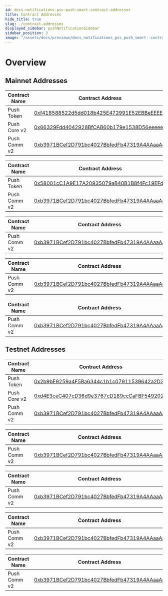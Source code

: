 ```yaml
---
id: docs-notifications-psc-push-smart-contract-addresses
title: Contract Addresses
hide_title: true
slug: ./contract-addresses
displayed_sidebar: pushNotificationSidebar
sidebar_position: 3
image: "/assets/docs/previews/docs_notifications_psc_push_smart--contract_addresses.png"
---
```


# Overview

<head>
  <title>Push Smart Contracts Addresses | Push Notifications | Push Documentation</title>
</head>


## Mainnet Addresses

<Tabs groupId="smart-contracts">
  <TabItem value="Eth Mainnet" default>

| Contract Name | Contract Address                                                                                                      |
| ------------- | --------------------------------------------------------------------------------------------------------------------- |
| Push Token    | [0xf418588522d5dd018b425E472991E52EBBeEEEEE](https://etherscan.io/address/0xf418588522d5dd018b425E472991E52EBBeEEEEE) |
| Push Core v2  | [0x66329Fdd4042928BfCAB60b179e1538D56eeeeeE](https://etherscan.io/address/0x66329Fdd4042928BfCAB60b179e1538D56eeeeeE) |
| Push Comm v2  | [0xb3971BCef2D791bc4027BbfedFb47319A4AAaaAa](https://etherscan.io/address/0xb3971BCef2D791bc4027BbfedFb47319A4AAaaAa) |

  </TabItem>
  
  <TabItem value="Polygon Mainnet" default>

| Contract Name | Contract Address                                                                                                         |
| ------------- | ------------------------------------------------------------------------------------------------------------------------ |
| Push Token    | [0x58001cC1A9E17A20935079aB40B1B8f4Fc19EFd1](https://polygonscan.com/address/0x58001cC1A9E17A20935079aB40B1B8f4Fc19EFd1) |
| Push Comm v2  | [0xb3971BCef2D791bc4027BbfedFb47319A4AAaaAa](https://polygonscan.com/address/0xb3971BCef2D791bc4027BbfedFb47319A4AAaaAa) |

  </TabItem>
    
  <TabItem value="BNB Mainnet" default>

| Contract Name | Contract Address                                                                                                     |
| ------------- | -------------------------------------------------------------------------------------------------------------------- |
| Push Comm v2  | [0xb3971BCef2D791bc4027BbfedFb47319A4AAaaAa](https://bscscan.com/address/0xb3971BCef2D791bc4027BbfedFb47319A4AAaaAa) |

  </TabItem>

  <TabItem value="Polygon zkEVM Mainnet" default>

| Contract Name | Contract Address                                                                                                               |
| ------------- | ------------------------------------------------------------------------------------------------------------------------------ |
| Push Comm v2  | [0xb3971BCef2D791bc4027BbfedFb47319A4AAaaAa](https://zkevm.polygonscan.com/address/0xb3971BCef2D791bc4027BbfedFb47319A4AAaaAa) |

  </TabItem>

  <TabItem value="Arbitrum One Mainnet" default>

| Contract Name | Contract Address                                                                                                     |
| ------------- | -------------------------------------------------------------------------------------------------------------------- |
| Push Comm v2  | [0xb3971BCef2D791bc4027BbfedFb47319A4AAaaAa](https://arbiscan.io/address/0xb3971BCef2D791bc4027BbfedFb47319A4AAaaAa) |

  </TabItem>

</Tabs>

## Testnet Addresses

<Tabs groupId="smart-contracts-staging">
  <TabItem value="Eth Goerli" default>

| Contract Name | Contract Address                                                                                                             |
| ------------- | ---------------------------------------------------------------------------------------------------------------------------- |
| Push Token    | [0x2b9bE9259a4F5Ba6344c1b1c07911539642a2D33](https://goerli.etherscan.io/address/0x2b9bE9259a4F5Ba6344c1b1c07911539642a2D33) |
| Push Core v2  | [0xd4E3ceC407cD36d9e3767cD189ccCaFBF549202C](https://goerli.etherscan.io/address/0xd4E3ceC407cD36d9e3767cD189ccCaFBF549202C) |
| Push Comm v2  | [0xb3971BCef2D791bc4027BbfedFb47319A4AAaaAa](https://goerli.etherscan.io/address/0xb3971BCef2D791bc4027BbfedFb47319A4AAaaAa) |

  </TabItem>
    
  <TabItem value="Polygon Mumbai" default>

| Contract Name | Contract Address                                                                                                                |
| ------------- | ------------------------------------------------------------------------------------------------------------------------------- |
| Push Comm v2  | [0xb3971BCef2D791bc4027BbfedFb47319A4AAaaAa](https://mumbai.polygonscan.com/address/0xb3971BCef2D791bc4027BbfedFb47319A4AAaaAa) |

  </TabItem>

  <TabItem value="BNB Testnet" default>

| Contract Name | Contract Address                                                                                                             |
| ------------- | ---------------------------------------------------------------------------------------------------------------------------- |
| Push Comm v2  | [0xb3971BCef2D791bc4027BbfedFb47319A4AAaaAa](https://testnet.bscscan.com/address/0xb3971BCef2D791bc4027BbfedFb47319A4AAaaAa) |

  </TabItem>

  <TabItem value="Polygon zkEVM Testnet" default>

| Contract Name | Contract Address                                                                                                                       |
| ------------- | -------------------------------------------------------------------------------------------------------------------------------------- |
| Push Comm v2  | [0xb3971BCef2D791bc4027BbfedFb47319A4AAaaAa](https://testnet-zkevm.polygonscan.com/address/0xb3971bcef2d791bc4027bbfedfb47319a4aaaaaa) |

  </TabItem>

  <TabItem value="Arbitrum One Testnet" default>

| Contract Name | Contract Address                                                                                                                 |
| ------------- | -------------------------------------------------------------------------------------------------------------------------------- |
| Push Comm v2  | [0xb3971BCef2D791bc4027BbfedFb47319A4AAaaAa](https://goerli.arbiscan.io/address/0xb3971BCef2D791bc4027BbfedFb47319A4AAaaAa#code) |

  </TabItem>
  
</Tabs>
